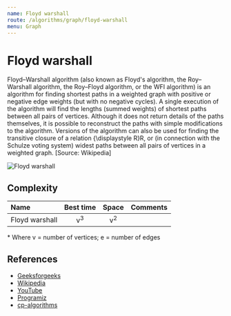 ```yaml
---
name: Floyd warshall
route: /algorithms/graph/floyd-warshall
menu: Graph
---
```


# Floyd warshall

Floyd–Warshall algorithm (also known as Floyd's algorithm, the Roy–Warshall
algorithm, the Roy–Floyd algorithm, or the WFI algorithm) is an algorithm for
finding shortest paths in a weighted graph with positive or negative edge
weights (but with no negative cycles). A single execution of the algorithm will
find the lengths (summed weights) of shortest paths between all pairs of
vertices. Although it does not return details of the paths themselves, it is
possible to reconstruct the paths with simple modifications to the algorithm.
Versions of the algorithm can also be used for finding the transitive closure of
a relation {\displaystyle R}R, or (in connection with the Schulze voting system)
widest paths between all pairs of vertices in a weighted graph. [Source:
Wikipedia]

![Floyd warshall](https://upload.wikimedia.org/wikipedia/commons/thumb/2/2e/Floyd-Warshall_example.svg/2880px-Floyd-Warshall_example.svg.png)

## Complexity

| Name           |   Best time   |     Space     | Comments |
| :------------- | :-----------: | :-----------: | :------- |
| Floyd warshall | v<sup>3</sup> | v<sup>2</sup> |          |

\* Where v = number of vertices; e = number of edges

## References

- [Geeksforgeeks](https://www.geeksforgeeks.org/floyd-warshall-algorithm-dp-16/)
- [Wikipedia](https://en.wikipedia.org/wiki/Floyd%E2%80%93Warshall_algorithm)
- [YouTube](https://www.youtube.com/watch?v=oNI0rf2P9gE&ab_channel=AbdulBari)
- [Programiz](https://www.programiz.com/dsa/floyd-warshall-algorithm)
- [cp-algorithms](https://cp-algorithms.com/graph/all-pair-shortest-path-floyd-warshall.html)
